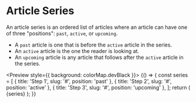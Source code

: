 
<Meta title="Series" />

# Article Series

An article series is an ordered list of articles where an article can have one of
three "positions": `past`, `active`, or `upcoming`.

* A `past` article is one that is before the `active` article in the series.
* An `active` article is the one the reader is looking at.
* An `upcoming` article is any article that follows after the `active` article in the 
series.

<Preview style={{ background: colorMap.devBlack }}>
    <Story name="article series">
        {() => {
            const series = [
                { title: 'Step 1', slug: '#', position: 'past' },
                { title: 'Step 2', slug: '#', position: 'active' },
                { title: 'Step 3', slug: '#', position: 'upcoming' },
            ];
            return (
                <Series name="Storybook Series" currentStep="Step 2">
                    {series}
                </Series>
            );
        }}
    </Story>
</Preview>
